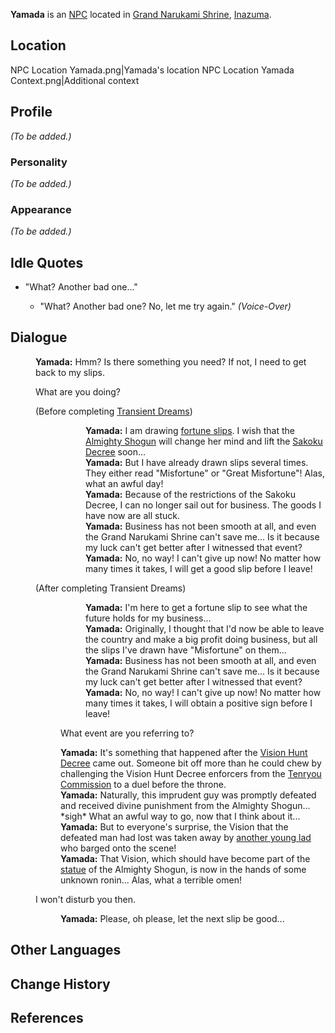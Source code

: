 {{Meta
<!-- Remove this template after adding the missing info -->
|missing_NPC_profile  = yes
}}
{{Character Infobox
|type             = NPC
|image            = NPC Yamada.png
|region           = Inazuma
|title            = Merchant
|voiceEN          = [https://www.angelatranvoiceovers.com/ Angela Tran]<ref>Twitter: [https://twitter.com/angelatranva/status/1419034149206183938 EN VA Self Announcement]</ref>
}}
'''Yamada''' is an [[NPC]] located in [[Grand Narukami Shrine]], [[Inazuma]].

==Location==
<gallery hideaddbutton="true" captionalign="center">
NPC Location Yamada.png|Yamada's location
NPC Location Yamada Context.png|Additional context
</gallery>

==Profile==
<!-- detailed story/lore information goes here -->
''(To be added.)''

===Personality===
''(To be added.)''

===Appearance===
''(To be added.)''

==Idle Quotes==
*"What? Another bad one..."
**{{A|VO Yamada 01.ogg}} "What? Another bad one? No, let me try again." ''(Voice-Over)''

==Dialogue==
{{Dialogue start}}
:'''Yamada:''' Hmm? Is there something you need? If not, I need to get back to my slips.
:{{DIcon}} What are you doing?
:;(Before completing [[Transient Dreams]])
:::'''Yamada:''' I am drawing [[Fortune Slip|fortune slips]]. I wish that the [[Ei|Almighty Shogun]] will change her mind and lift the [[Sakoku Decree]] soon...
:::'''Yamada:''' But I have already drawn slips several times. They either read "Misfortune" or "Great Misfortune"! Alas, what an awful day!
:::'''Yamada:''' Because of the restrictions of the Sakoku Decree, I can no longer sail out for business. The goods I have now are all stuck.
:::'''Yamada:''' Business has not been smooth at all, and even the Grand Narukami Shrine can't save me... Is it because my luck can't get better after I witnessed that event?
:::'''Yamada:''' No, no way! I can't give up now! No matter how many times it takes, I will get a good slip before I leave!
:;(After completing Transient Dreams)
:::'''Yamada:''' I'm here to get a fortune slip to see what the future holds for my business...
:::'''Yamada:''' Originally, I thought that I'd now be able to leave the country and make a big profit doing business, but all the slips I've drawn have "Misfortune" on them...
:::'''Yamada:''' Business has not been smooth at all, and even the Grand Narukami Shrine can't save me... Is it because my luck can't get better after I witnessed that event?
:::'''Yamada:''' No, no way! I can't give up now! No matter how many times it takes, I will obtain a positive sign before I leave!
::{{DIcon}} What event are you referring to?
::'''Yamada:''' It's something that happened after the [[Vision Hunt Decree]] came out. Someone bit off more than he could chew by challenging the Vision Hunt Decree enforcers from the [[Tenryou Commission]] to a duel before the throne.
::'''Yamada:''' Naturally, this imprudent guy was promptly defeated and received divine punishment from the Almighty Shogun... *sigh* What an awful way to go, now that I think about it...
::'''Yamada:''' But to everyone's surprise, the Vision that the defeated man had lost was taken away by [[Kaedehara Kazuha|another young lad]] who barged onto the scene!
::'''Yamada:''' That Vision, which should have become part of the [[Statue of the Omnipresent God|statue]] of the Almighty Shogun, is now in the hands of some unknown ronin... Alas, what a terrible omen!
:{{DIcon}} I won't disturb you then.
::'''Yamada:''' Please, oh please, let the next slip be good...
{{Dialogue end}}

==Other Languages==
{{Other Languages|default_hidden = 1
|en      = Yamada
|zhs     = 山田
|zhs_rm  = Shāntián
|zht     = 山田
|zht_rm  = Shāntián
|ja      = 山田
|ja_rm   = Yamada
|ko      = 야마다
|ko_rm   = Yamada
|es      = Yamada
|fr      = Yamada
|ru      = Ямада
|th      = Yamada
|vi      = Yamada
|de      = Yamada
|id      = Yamada
|pt      = Yamada
}}

==Change History==
{{Change History|2.0}}

==References==
{{Reflist}}